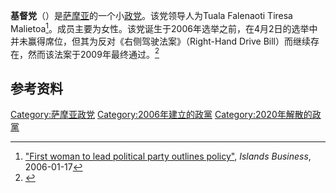 '''基督党'''（{{lang-en|Christian Party}}）是[[萨摩亚|萨摩亚]]的一个小[[政党|政党]]。该党领导人为Tuala Falenaoti Tiresa Malietoa<ref>[http://www.islandsbusiness.com/archives/index_dynamic/containerNameToReplace=MiddleMiddle/focusModuleID=130/focusContentID=3316/tableName=mediaRelease/overideSkinName=newsArticle-full.tpl "First woman to lead political party outlines policy"]{{Dead link|date=2019年5月 |bot=InternetArchiveBot |fix-attempted=yes }}, ''Islands Business'', 2006-01-17</ref>。成员主要为女性。该党诞生于2006年选举之前，在4月2日的选举中并未赢得席位，但其为反对《右侧驾驶法案》（Right-Hand Drive Bill）而继续存在，然而该法案于2009年最终通过。<ref>{{cite book|title=Political Parties and Democracy: Volume IV: Africa and Oceania|first=Kay |last=Lawson|first2=Luc |last2=Sindjoun|first3=Marian|last3=Simms |publisher= |url=https://books.google.com/books?id=TZJxDwAAQBAJ&pg=PA195&lpg=PA195&dq=Christian+Party+Samoa&source=bl&ots=ShTFw7RZbx&sig=ACfU3U2SOhaDfOyCd1X550X7PhtQ2ED8hw&hl=zh-CN&sa=X&ved=2ahUKEwjCy6DY1JjhAhWMvLwKHfNkA5oQ6AEwEXoECAgQAQ#v=onepage&q=Christian%20Party%20Samoa&f=false|date=2010-07-20|isbn=9780313353024 }}</ref>

== 参考资料 ==
{{reflist}}
{{萨摩亚政党}}

{{萨摩亚小作品}}
{{政党小作品}}

[[Category:萨摩亚政党|Category:萨摩亚政党]]
[[Category:2006年建立的政黨|Category:2006年建立的政黨]]
[[Category:2020年解散的政黨|Category:2020年解散的政黨]]